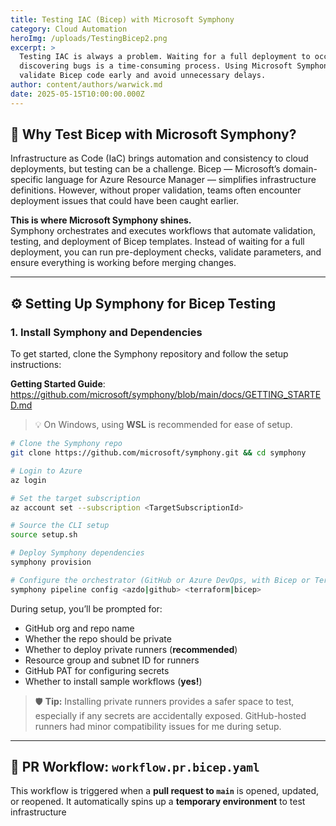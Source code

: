 ---
title: Testing IAC (Bicep) with Microsoft Symphony
category: Cloud Automation
heroImg: /uploads/TestingBicep2.png
excerpt: >
  Testing IAC is always a problem. Waiting for a full deployment to occur before
  discovering bugs is a time-consuming process. Using Microsoft Symphony, we can
  validate Bicep code early and avoid unnecessary delays.
author: content/authors/warwick.md
date: 2025-05-15T10:00:00.000Z
---

## 🧪 Why Test Bicep with Microsoft Symphony?

Infrastructure as Code (IaC) brings automation and consistency to cloud deployments, but testing can be a challenge. Bicep — Microsoft’s domain-specific language for Azure Resource Manager — simplifies infrastructure definitions. However, without proper validation, teams often encounter deployment issues that could have been caught earlier.

**This is where Microsoft Symphony shines.**  
Symphony orchestrates and executes workflows that automate validation, testing, and deployment of Bicep templates. Instead of waiting for a full deployment, you can run pre-deployment checks, validate parameters, and ensure everything is working before merging changes.

---

## ⚙️ Setting Up Symphony for Bicep Testing

### 1. Install Symphony and Dependencies

To get started, clone the Symphony repository and follow the setup instructions:

**Getting Started Guide**: https://github.com/microsoft/symphony/blob/main/docs/GETTING_STARTED.md

> 💡 On Windows, using **WSL** is recommended for ease of setup.

```bash
# Clone the Symphony repo
git clone https://github.com/microsoft/symphony.git && cd symphony

# Login to Azure
az login

# Set the target subscription
az account set --subscription <TargetSubscriptionId>

# Source the CLI setup
source setup.sh

# Deploy Symphony dependencies
symphony provision

# Configure the orchestrator (GitHub or Azure DevOps, with Bicep or Terraform)
symphony pipeline config <azdo|github> <terraform|bicep>
```

During setup, you’ll be prompted for:
- GitHub org and repo name  
- Whether the repo should be private  
- Whether to deploy private runners (**recommended**)  
- Resource group and subnet ID for runners  
- GitHub PAT for configuring secrets  
- Whether to install sample workflows (**yes!**)

> 🛡️ **Tip:** Installing private runners provides a safer space to test, especially if any secrets are accidentally exposed. GitHub-hosted runners had minor compatibility issues for me during setup.

---

## 🧪 PR Workflow: `workflow.pr.bicep.yaml`

This workflow is triggered when a **pull request to `main`** is opened, updated, or reopened. It automatically spins up a **temporary environment** to test infrastructure
